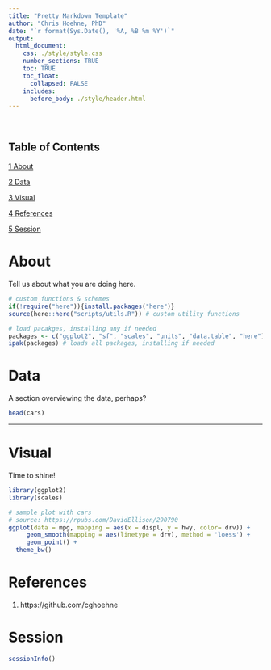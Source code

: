 ```yaml
---
title: "Pretty Markdown Template"
author: "Chris Hoehne, PhD"
date: "`r format(Sys.Date(), '%A, %B %m %Y')`"
output: 
  html_document:
    css: ./style/style.css
    number_sections: TRUE
    toc: TRUE
    toc_float:
      collapsed: FALSE
    includes: 
      before_body: ./style/header.html
---
```


&nbsp;
&nbsp;

## Table of Contents {.toc}

[1 About](#intro)

[2 Data](#data)

[3 Visual](#visual)

[4 References](#references)

[5 Session](#session)


# <a name="about"></a>About

Tell us about what you are doing here.

```r

# custom functions & schemes
if(!require("here")){install.packages("here")}
source(here::here("scripts/utils.R")) # custom utility functions

# load pacakges, installing any if needed
packages <- c("ggplot2", "sf", "scales", "units", "data.table", "here") # my most common pkgs
ipak(packages) # loads all packages, installing if needed

```

# <a name="data"></a>Data

A section overviewing the data, perhaps?

```r

head(cars)

```

---

# <a name="visual"></a>Visual

Time to shine!

```r

library(ggplot2)
library(scales)

# sample plot with cars
# source: https://rpubs.com/DavidEllison/290790
ggplot(data = mpg, mapping = aes(x = displ, y = hwy, color= drv)) + 
     geom_smooth(mapping = aes(linetype = drv), method = 'loess') +
     geom_point() +
  theme_bw()


```

# <a name="references"></a>References

1. https://github.com/cghoehne

#  <a name="session"></a>Session

```r

sessionInfo()

```
